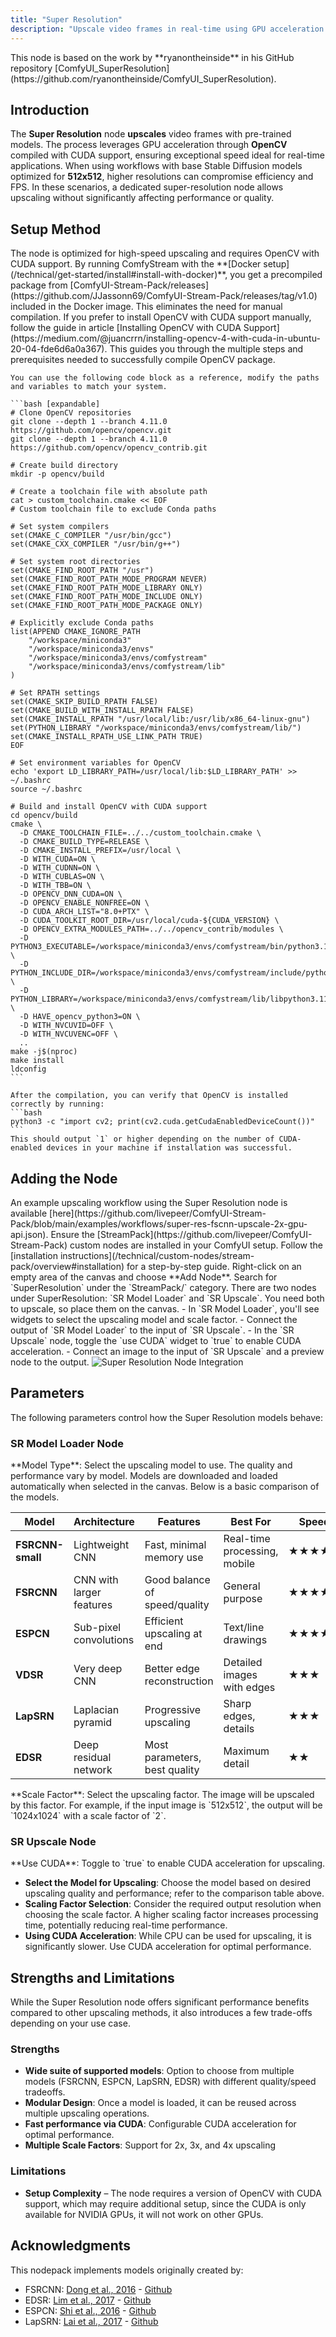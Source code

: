 ```yaml
---
title: "Super Resolution"
description: "Upscale video frames in real-time using GPU acceleration."
---
```


<Note>
  This node is based on the work by **ryanontheinside** in his GitHub repository [ComfyUI_SuperResolution](https://github.com/ryanontheinside/ComfyUI_SuperResolution).
</Note>

## Introduction

The **Super Resolution** node **upscales** video frames with pre-trained models. The process leverages GPU acceleration through **OpenCV** compiled with CUDA support,
 ensuring exceptional speed ideal for real-time applications. When using workflows with base Stable Diffusion models optimized for **512x512**, higher resolutions can compromise efficiency and FPS.
 In these scenarios, a dedicated super-resolution node allows upscaling without significantly affecting performance or quality.

## Setup Method

<Tabs>
  <Tab title="Docker Setup (Recommended)">
    The node is optimized for high-speed upscaling and requires OpenCV with CUDA support. By running ComfyStream with the **[Docker setup](/technical/get-started/install#install-with-docker)**, 
    you get a precompiled package from [ComfyUI-Stream-Pack/releases](https://github.com/JJassonn69/ComfyUI-Stream-Pack/releases/tag/v1.0) included in the Docker image. This eliminates the need for manual compilation.
  </Tab>
  <Tab title="Manual Installation (Advanced)">
    If you prefer to install OpenCV with CUDA support manually, follow the guide in article [Installing OpenCV with CUDA Support](https://medium.com/@juancrrn/installing-opencv-4-with-cuda-in-ubuntu-20-04-fde6d6a0a367).
    This guides you through the multiple steps and prerequisites needed to successfully compile OpenCV package.
    
    You can use the following code block as a reference, modify the paths and variables to match your system.

    ```bash [expandable]
    # Clone OpenCV repositories
    git clone --depth 1 --branch 4.11.0 https://github.com/opencv/opencv.git
    git clone --depth 1 --branch 4.11.0 https://github.com/opencv/opencv_contrib.git

    # Create build directory
    mkdir -p opencv/build

    # Create a toolchain file with absolute path
    cat > custom_toolchain.cmake << EOF
    # Custom toolchain file to exclude Conda paths
    
    # Set system compilers
    set(CMAKE_C_COMPILER "/usr/bin/gcc")
    set(CMAKE_CXX_COMPILER "/usr/bin/g++")
    
    # Set system root directories
    set(CMAKE_FIND_ROOT_PATH "/usr")
    set(CMAKE_FIND_ROOT_PATH_MODE_PROGRAM NEVER)
    set(CMAKE_FIND_ROOT_PATH_MODE_LIBRARY ONLY)
    set(CMAKE_FIND_ROOT_PATH_MODE_INCLUDE ONLY)
    set(CMAKE_FIND_ROOT_PATH_MODE_PACKAGE ONLY)
    
    # Explicitly exclude Conda paths
    list(APPEND CMAKE_IGNORE_PATH 
        "/workspace/miniconda3"
        "/workspace/miniconda3/envs"
        "/workspace/miniconda3/envs/comfystream"
        "/workspace/miniconda3/envs/comfystream/lib"
    )
    
    # Set RPATH settings
    set(CMAKE_SKIP_BUILD_RPATH FALSE)
    set(CMAKE_BUILD_WITH_INSTALL_RPATH FALSE)
    set(CMAKE_INSTALL_RPATH "/usr/local/lib:/usr/lib/x86_64-linux-gnu")
    set(PYTHON_LIBRARY "/workspace/miniconda3/envs/comfystream/lib/")
    set(CMAKE_INSTALL_RPATH_USE_LINK_PATH TRUE)
    EOF

    # Set environment variables for OpenCV
    echo 'export LD_LIBRARY_PATH=/usr/local/lib:$LD_LIBRARY_PATH' >> ~/.bashrc
    source ~/.bashrc

    # Build and install OpenCV with CUDA support
    cd opencv/build
    cmake \
      -D CMAKE_TOOLCHAIN_FILE=../../custom_toolchain.cmake \
      -D CMAKE_BUILD_TYPE=RELEASE \
      -D CMAKE_INSTALL_PREFIX=/usr/local \
      -D WITH_CUDA=ON \
      -D WITH_CUDNN=ON \
      -D WITH_CUBLAS=ON \
      -D WITH_TBB=ON \
      -D OPENCV_DNN_CUDA=ON \
      -D OPENCV_ENABLE_NONFREE=ON \
      -D CUDA_ARCH_LIST="8.0+PTX" \
      -D CUDA_TOOLKIT_ROOT_DIR=/usr/local/cuda-${CUDA_VERSION} \
      -D OPENCV_EXTRA_MODULES_PATH=../../opencv_contrib/modules \
      -D PYTHON3_EXECUTABLE=/workspace/miniconda3/envs/comfystream/bin/python3.11 \
      -D PYTHON_INCLUDE_DIR=/workspace/miniconda3/envs/comfystream/include/python3.11 \
      -D PYTHON_LIBRARY=/workspace/miniconda3/envs/comfystream/lib/libpython3.11.so \
      -D HAVE_opencv_python3=ON \
      -D WITH_NVCUVID=OFF \
      -D WITH_NVCUVENC=OFF \
      ..
    make -j$(nproc)
    make install
    ldconfig
    ```

    After the compilation, you can verify that OpenCV is installed correctly by running:
    ```bash
    python3 -c "import cv2; print(cv2.cuda.getCudaEnabledDeviceCount())"
    ```
    This should output `1` or higher depending on the number of CUDA-enabled devices in your machine if installation was successful.
  </Tab>
</Tabs>

## Adding the Node

<Note>
  An example upscaling workflow using the Super Resolution node is available
  [here](https://github.com/livepeer/ComfyUI-Stream-Pack/blob/main/examples/workflows/super-res-fscnn-upscale-2x-gpu-api.json).
</Note>

<Steps>
  <Step title="Install the StreamPack Nodes">
    Ensure the [StreamPack](https://github.com/livepeer/ComfyUI-Stream-Pack) custom nodes are installed in your ComfyUI setup. Follow the [installation instructions](/technical/custom-nodes/stream-pack/overview#installation) for a step-by-step guide.
  </Step>
  <Step title="Open the ComfyUI Graph Editor">
    Right-click on an empty area of the canvas and choose **Add Node**.
  </Step>
  <Step title="Find the Super Resolution Nodes">
    Search for `SuperResolution` under the `StreamPack/` category.
  </Step>
  <Step title="Place it in the Workflow">
    There are two nodes under SuperResolution: `SR Model Loader` and `SR Upscale`. You need both to upscale, so place them on the canvas.
  </Step>
  <Step title="Connect Inputs and Configure Parameters">
    - In `SR Model Loader`, you'll see widgets to select the upscaling model and scale factor.
    - Connect the output of `SR Model Loader` to the input of `SR Upscale`.
    - In the `SR Upscale` node, toggle the `use CUDA` widget to `true` to enable CUDA acceleration.
    - Connect an image to the input of `SR Upscale` and a preview node to the output.
  </Step>
</Steps>

<Frame caption="Minimal Super Resolution Node Implementation">
  <img
    src="/images/stream-pack/super-resolution/super-resolution-node-image.png"
    alt="Super Resolution Node Integration"
  />
</Frame>

## Parameters

The following parameters control how the Super Resolution models behave:

### SR Model Loader Node

<ParamField path="model_type" type="string">
  **Model Type**: Select the upscaling model to use. The quality and performance vary by model. Models are downloaded and loaded automatically when selected in the canvas. Below is a basic comparison of the models.
</ParamField>

| Model | Architecture | Features | Best For | Speed | Quality |
|-------|--------------|----------|----------|-------|---------|
| **FSRCNN-small** | Lightweight CNN | Fast, minimal memory use | Real-time processing, mobile | ★★★★★ | ★★ |
| **FSRCNN** | CNN with larger features | Good balance of speed/quality | General purpose | ★★★★ | ★★★ |
| **ESPCN** | Sub-pixel convolutions | Efficient upscaling at end | Text/line drawings | ★★★★ | ★★★ |
| **VDSR** | Very deep CNN | Better edge reconstruction | Detailed images with edges | ★★★ | ★★★★ |
| **LapSRN** | Laplacian pyramid | Progressive upscaling | Sharp edges, details | ★★★ | ★★★★ |
| **EDSR** | Deep residual network | Most parameters, best quality | Maximum detail | ★★ | ★★★★★ |

<ParamField path="scale_factor" type="integer">
  **Scale Factor**: Select the upscaling factor. The image will be upscaled by this factor. For example, if the input image is `512x512`, the output will be `1024x1024` with a scale factor of `2`.
</ParamField>

### SR Upscale Node

<ParamField path="use_CUDA" type="boolean">
  **Use CUDA**: Toggle to `true` to enable CUDA acceleration for upscaling.
</ParamField>

<Accordion title="Tips for Tuning and Best Practices">

- **Select the Model for Upscaling**: Choose the model based on desired upscaling quality and performance; refer to the comparison table above.
- **Scaling Factor Selection**: Consider the required output resolution when choosing the scale factor. A higher scaling factor increases processing time, potentially reducing real-time performance.
- **Using CUDA Acceleration**: While CPU can be used for upscaling, it is significantly slower. Use CUDA acceleration for optimal performance.

</Accordion>

## Strengths and Limitations

While the Super Resolution node offers significant performance benefits compared to other upscaling methods, it also introduces a few trade-offs depending on your use case.

### Strengths

- **Wide suite of supported models**: Option to choose from multiple models (FSRCNN, ESPCN, LapSRN, EDSR) with different quality/speed tradeoffs.
- **Modular Design**: Once a model is loaded, it can be reused across multiple upscaling operations.
- **Fast performance via CUDA**: Configurable CUDA acceleration for optimal performance.
- **Multiple Scale Factors**: Support for 2x, 3x, and 4x upscaling


### Limitations

- **Setup Complexity** – The node requires a version of OpenCV with CUDA support, which may require additional setup, since the CUDA is only available for NVIDIA GPUs, it will not work on other GPUs.

## Acknowledgments

<Accordion title="Credits">

This nodepack implements models originally created by:

- FSRCNN: [Dong et al., 2016](https://mmlab.ie.cuhk.edu.hk/projects/FSRCNN.html) - [Github](https://github.com/ryanontheinside/FSRCNN_Tensorflow)
- EDSR: [Lim et al., 2017](https://arxiv.org/abs/1707.02921) - [Github](https://github.com/ryanontheinside/EDSR_Tensorflow)
- ESPCN: [Shi et al., 2016](https://arxiv.org/abs/1609.05158) - [Github](https://github.com/ryanontheinside/TF-ESPCN)
- LapSRN: [Lai et al., 2017](https://arxiv.org/abs/1710.01992) - [Github](https://github.com/ryanontheinside/TF-LapSRN)
</Accordion>
